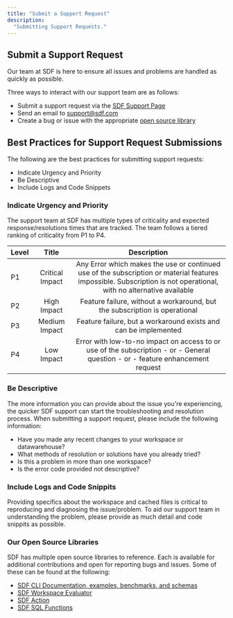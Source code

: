 ```yaml
---
title: "Submit a Support Request"
description:
  "Submitting Support Requests."
---
```


## Submit a Support Request

Our team at SDF is here to ensure all issues and problems are handled as quickly as possible. 

Three ways to interact with our support team are as follows:

- Submit a support request via the [SDF Support Page](https://www.sdf.com/support) 
- Send an email to [support@sdf.com](mailto:support@sdf.com)
- Create a bug or issue with the appropriate [open source library](#our-open-source-libraries)

## Best Practices for Support Request Submissions

The following are the best practices for submitting support requests:

- Indicate Urgency and Priority
- Be Descriptive
- Include Logs and Code Snippets

### Indicate Urgency and Priority

The support team at SDF has multiple types of criticality and expected response/resolutions
 times that are tracked. The team follows a tiered ranking of criticality from P1 to P4.

| Level | Title | Description | 
| :---       |      :----:        | :----:        |
| P1 | Critical Impact | Any Error which makes the use or continued use of the subscription or material features impossible. Subscription is not operational, with no alternative available |
| P2 | High Impact     | Feature failure, without a workaround, but the subscription is operational |
| P3 | Medium Impact   | Feature failure, but a workaround exists and can be implemented |
| P4 | Low Impact      | Error with low-to-no impact on access to or use of the subscription - or - General question - or - feature enhancement request |

### Be Descriptive 

The more information you can provide about the issue you're experiencing, the quicker SDF support can 
start the troubleshooting and resolution process. When submitting a support request, please include the following information:

- Have you made any recent changes to your workspace or datawarehouse?
- What methods of resolution or solutions have you already tried?
- Is this a problem in more than one workspace?
- Is the error code provided not descriptive?

### Include Logs and Code Snippits

Providing specifics about the workspace and cached files is critical to reproducing and diagnosing the issue/problem. 
To aid our support team in understanding the problem, please provide as much detail and code snippits as possible. 

### Our Open Source Libraries

SDF has multiple open source libraries to reference. Each is available for additional contributions and open for reporting
bugs and issues. Some of these can be found at the following:

- [SDF CLI Documentation, examples, benchmarks, and schemas](https://github.com/sdf-labs/sdf-cli)
- [SDF Workspace Evaluator](https://github.com/sdf-labs/workspace-evaluator)
- [SDF Action](https://github.com/sdf-labs/sdf-action)
- [SDF SQL Functions](https://github.com/sdf-labs/sql-functions)
